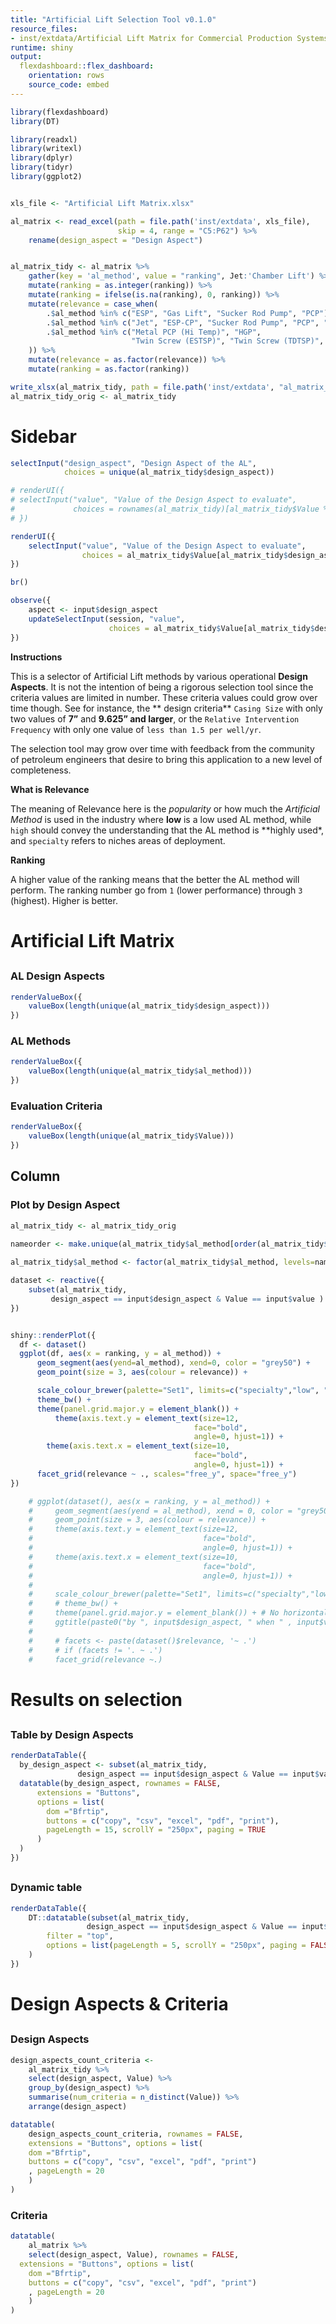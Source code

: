 ```yaml
---
title: "Artificial Lift Selection Tool v0.1.0"
resource_files:
- inst/extdata/Artificial Lift Matrix for Commercial Production Systems (CPS)14Aug062.xlsx
runtime: shiny
output:
  flexdashboard::flex_dashboard:
    orientation: rows
    source_code: embed
---
```


```r
library(flexdashboard)
library(DT)
```


```r
library(readxl)
library(writexl)
library(dplyr)
library(tidyr)
library(ggplot2)


xls_file <- "Artificial Lift Matrix.xlsx"

al_matrix <- read_excel(path = file.path('inst/extdata', xls_file), 
                        skip = 4, range = "C5:P62") %>% 
    rename(design_aspect = "Design Aspect")


al_matrix_tidy <- al_matrix %>% 
    gather(key = 'al_method', value = "ranking", Jet:'Chamber Lift') %>% 
    mutate(ranking = as.integer(ranking)) %>% 
    mutate(ranking = ifelse(is.na(ranking), 0, ranking)) %>% 
    mutate(relevance = case_when(
        .$al_method %in% c("ESP", "Gas Lift", "Sucker Rod Pump", "PCP") ~ "high",
        .$al_method %in% c("Jet", "ESP-CP", "Sucker Rod Pump", "PCP", "HSP") ~ "low",
        .$al_method %in% c("Metal PCP (Hi Temp)", "HGP", 
                           "Twin Screw (ESTSP)", "Twin Screw (TDTSP)", "Chamber Lift") ~ "specialty"
    )) %>% 
    mutate(relevance = as.factor(relevance)) %>% 
    mutate(ranking = as.factor(ranking))

write_xlsx(al_matrix_tidy, path = file.path('inst/extdata', "al_matrix_tidy.xlsx"))
al_matrix_tidy_orig <- al_matrix_tidy
```

# Sidebar {.sidebar data-width="350"}

```r
selectInput("design_aspect", "Design Aspect of the AL", 
            choices = unique(al_matrix_tidy$design_aspect))

# renderUI({
# selectInput("value", "Value of the Design Aspect to evaluate",
#             choices = rownames(al_matrix_tidy)[al_matrix_tidy$Value %in% input$design_aspect])
# })

renderUI({
    selectInput("value", "Value of the Design Aspect to evaluate",
                choices = al_matrix_tidy$Value[al_matrix_tidy$design_aspect == levels(al_matrix_tidy$design_aspect)[1]])
})

br()

observe({
    aspect <- input$design_aspect
    updateSelectInput(session, "value", 
                      choices = al_matrix_tidy$Value[al_matrix_tidy$design_aspect == aspect])
})    
```


**Instructions**

This is a selector of Artificial Lift methods by various operational **Design Aspects**. It is not the intention of being a rigorous selection tool since the criteria values are limited in number. These criteria values could grow over time though. See for instance, the ** design criteria** `Casing Size` with only two values of **7"** and **9.625" and larger**, or the `Relative Intervention Frequency` with only one value of `less than 1.5 per well/yr`.

The selection tool may grow over time with feedback from the community of petroleum engineers that desire to bring this application to a new level of completeness.

**What is Relevance**

The meaning of Relevance here is the *popularity* or how much the *Artificial Method* is used in the industry where **low** is a low used AL method, while `high` should convey the understanding that the AL method is **highly used*, and `specialty` refers to niches areas of deployment.

**Ranking**

A higher value of the ranking means that the better the AL method will perform. The ranking number go from `1` (lower performance) through `3` (highest). Higher is better.



# Artificial Lift Matrix

## 

### AL Design Aspects {.value-box}

```r
renderValueBox({
    valueBox(length(unique(al_matrix_tidy$design_aspect)))
})
```

### AL Methods {.value-box}

```r
renderValueBox({
    valueBox(length(unique(al_matrix_tidy$al_method)))
})
```

### Evaluation Criteria  {.value-box}

```r
renderValueBox({
    valueBox(length(unique(al_matrix_tidy$Value)))
})
```

## Column

### Plot by Design Aspect

```r

al_matrix_tidy <- al_matrix_tidy_orig

nameorder <- make.unique(al_matrix_tidy$al_method[order(al_matrix_tidy$relevance, al_matrix_tidy$ranking)])
    
al_matrix_tidy$al_method <- factor(al_matrix_tidy$al_method, levels=nameorder)

dataset <- reactive({
    subset(al_matrix_tidy, 
         design_aspect == input$design_aspect & Value == input$value )    
})


shiny::renderPlot({
  df <- dataset()
  ggplot(df, aes(x = ranking, y = al_method)) +
      geom_segment(aes(yend=al_method), xend=0, color = "grey50") +
      geom_point(size = 3, aes(colour = relevance)) +

      scale_colour_brewer(palette="Set1", limits=c("specialty","low", "high")) +
      theme_bw() +
      theme(panel.grid.major.y = element_blank()) + 
          theme(axis.text.y = element_text(size=12, 
                                         face="bold",
                                         angle=0, hjust=1)) +
        theme(axis.text.x = element_text(size=10, 
                                         face="bold",
                                         angle=0, hjust=1)) +
      facet_grid(relevance ~ ., scales="free_y", space="free_y")
})
```


```r
    # ggplot(dataset(), aes(x = ranking, y = al_method)) +
    #     geom_segment(aes(yend = al_method), xend = 0, color = "grey50") +
    #     geom_point(size = 3, aes(colour = relevance)) +
    #     theme(axis.text.y = element_text(size=12, 
    #                                      face="bold",
    #                                      angle=0, hjust=1)) +
    #     theme(axis.text.x = element_text(size=10, 
    #                                      face="bold",
    #                                      angle=0, hjust=1)) +
    # 
    #     scale_colour_brewer(palette="Set1", limits=c("specialty","low", "high")) +
    #     # theme_bw() +
    #     theme(panel.grid.major.y = element_blank()) + # No horizontal grid lines 
    #     ggtitle(paste0("by ", input$design_aspect, " when " , input$value)) +
    # 
    #     # facets <- paste(dataset()$relevance, '~ .')
    #     # if (facets != '. ~ .')
    #     facet_grid(relevance ~.)
```


# Results on selection

##  {data-orientation=rows}

### Table by Design Aspects

```r
renderDataTable({
  by_design_aspect <- subset(al_matrix_tidy, 
               design_aspect == input$design_aspect & Value == input$value )
  datatable(by_design_aspect, rownames = FALSE,
      extensions = "Buttons", 
      options = list(
        dom ="Bfrtip",
        buttons = c("copy", "csv", "excel", "pdf", "print"),
        pageLength = 15, scrollY = "250px", paging = TRUE
      )
  )
})
```

##  {data-orientation=rows}

### Dynamic table

```r
renderDataTable({
    DT::datatable(subset(al_matrix_tidy, 
                 design_aspect == input$design_aspect & Value == input$value ),
        filter = "top",
        options = list(pageLength = 5, scrollY = "250px", paging = FALSE)
    )
})    
```

# Design Aspects & Criteria

##

### Design Aspects

```r
design_aspects_count_criteria <- 
    al_matrix_tidy %>% 
    select(design_aspect, Value) %>% 
    group_by(design_aspect) %>% 
    summarise(num_criteria = n_distinct(Value)) %>% 
    arrange(design_aspect)

datatable(
    design_aspects_count_criteria, rownames = FALSE,
    extensions = "Buttons", options = list(
    dom ="Bfrtip",
    buttons = c("copy", "csv", "excel", "pdf", "print")
    , pageLength = 20
    )
)
```


### Criteria

```r
datatable(
    al_matrix %>% 
    select(design_aspect, Value), rownames = FALSE,
  extensions = "Buttons", options = list(
    dom ="Bfrtip",
    buttons = c("copy", "csv", "excel", "pdf", "print")
    , pageLength = 20
    )
)
```

